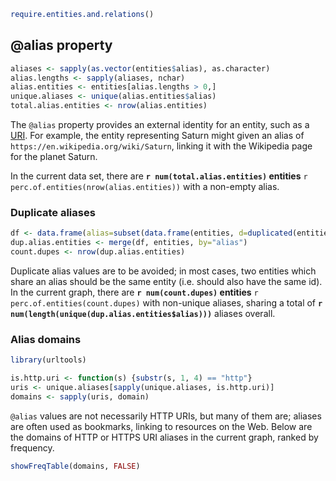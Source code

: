 ```r
require.entities.and.relations()
```

## @alias property

```r
aliases <- sapply(as.vector(entities$alias), as.character)
alias.lengths <- sapply(aliases, nchar)
alias.entities <- entities[alias.lengths > 0,]
unique.aliases <- unique(alias.entities$alias)
total.alias.entities <- nrow(alias.entities)
```

The `@alias` property provides an external identity for an entity, such as a [URI](https://en.wikipedia.org/wiki/Uniform_Resource_Identifier). For example, the entity representing Saturn might given an alias of `https://en.wikipedia.org/wiki/Saturn`, linking it with the Wikipedia page for the planet Saturn.

In the current data set, there are **`r num(total.alias.entities)` entities** `r perc.of.entities(nrow(alias.entities))` with a non-empty alias.

### Duplicate aliases

```r
df <- data.frame(alias=subset(data.frame(entities, d=duplicated(entities$alias), l=nchar(as.vector(entities$alias))), l > 0 & d == TRUE)$alias)
dup.alias.entities <- merge(df, entities, by="alias")
count.dupes <- nrow(dup.alias.entities)
```

Duplicate alias values are to be avoided; in most cases, two entities which share an alias should be the same entity (i.e. should also have the same id).
In the current graph, there are **`r num(count.dupes)` entities** `r perc.of.entities(count.dupes)` with non-unique aliases, sharing a total of **`r num(length(unique(dup.alias.entities$alias)))`** aliases overall.

### Alias domains

```r
library(urltools)

is.http.uri <- function(s) {substr(s, 1, 4) == "http"}
uris <- unique.aliases[sapply(unique.aliases, is.http.uri)]
domains <- sapply(uris, domain)
```

`@alias` values are not necessarily HTTP URIs, but many of them are; aliases are often used as bookmarks, linking to resources on the Web. Below are the domains of HTTP or HTTPS URI aliases in the current graph, ranked by frequency.

```r
showFreqTable(domains, FALSE)
```

<!--
#########################################
# distance from DBpedia-linked atoms

v <- read.table(file("/tmp/joshkb-vertices.tsv"), header=TRUE, sep="\t", quote="", comment.char="")
e <- read.table(file("/tmp/joshkb-edges.tsv"), header=TRUE)
d <- subset(v, substr(alias, 1, 28) == "http://dbpedia.org/resource/")

did <- d$id

merge.dbpedia.ids <- function(id) {
    if (id %in% did) "DBPEDIA" else id
}

# note: this takes much longer without as.vector
e.merged <- data.frame(
    from=sapply(as.vector(e$from), merge.dbpedia.ids),
    to=sapply(as.vector(e$to), merge.dbpedia.ids))

from <- sapply(e$from, merge.dbpedia.ids)

library(igraph)

g <- graph.data.frame(e.merged)

# confirm that this is the "DBPEDIA" vertex
V(g)[1]

vs <- as.vector(c(1))
sp <- shortest.paths(g, v=vs)

df <- data.frame(len=as.vector(sp-1))
df <- subset(df, len >= 0)

t <- table(df$len)
display <- c(nrow(d), t[2:length(t)])
pdf("/tmp/steps-from-dbpedia-atoms.pdf", width=5, height=2)
par(mar=c(2,5,2,1.5))
barplot(display, ylab="total atoms")
dev.off()

# TODO: is.inf?
df2 <- subset(df, len <= 100)
t2 <- table(df2)
totals <- c(nrow(d), t2[2:length(t2)])
[0:(length(totals)+1)]*totals

# hmm, why are we missing 14% of vertices?
sum(totals)/nrow(v)

# anyway, we'll call it 2.35 steps on average
s <- sum((0:(length(totals)-1))*totals)
s / sum(totals)

# TODO: is.inf?
mean(subset(df, len <= 100)$len)
-->



